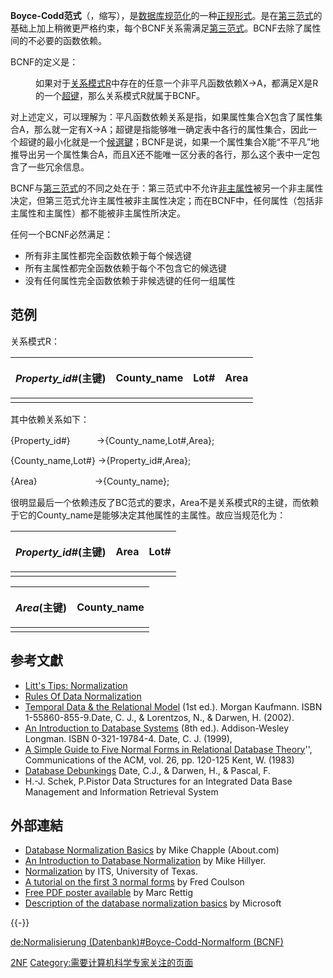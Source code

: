 {{Expert|time=2015-12-14T03:27:56+00:00|subject=计算机科学}}

{{NoteTA
|G1=IT
|1=zh-cn:规范化;zh-tw:正規化;zh-hk:規範化;
|2=zh-cn:范式;zh-tw:正規化;zh-hk:範式;
|3=zh-cn:依赖;zh-tw:相依;zh-hk:依賴;
}}

'''Boyce-Codd范式'''（{{lang-en|'''Boyce-Codd normal form'''}}，缩写{{lang|en|'''BCNF'''}}），是[[数据库规范化|数据库规范化]]的一种[[数据库规范化#范式|正规形式]]。是在[[第三范式|第三范式]]的基础上加上稍微更严格约束，每个BCNF关系需满足[[第三范式|第三范式]]。BCNF去除了属性间的不必要的函数依赖。

BCNF的定义是：

:如果对于[[关系模式|关系模式]]R中存在的任意一个非平凡函数依赖X->A，都满足X是R的一个[[超键|超键]]，那么关系模式R就属于BCNF。

对上述定义，可以理解为：平凡函数依赖关系是指，如果属性集合X包含了属性集合A，那么就一定有X->A；超键是指能够唯一确定表中各行的属性集合，因此一个超键的最小化就是一个[[候选键|候選鍵]]；BCNF是说，如果一个属性集合X能“不平凡”地推导出另一个属性集合A，而且X还不能唯一区分表的各行，那么这个表中一定包含了一些冗余信息。

BCNF与[[第三范式|第三范式]]的不同之处在于：第三范式中不允许[[非主属性|非主属性]]被另一个非主属性决定，但第三范式允许主属性被非主属性决定；而在BCNF中，任何属性（包括非主属性和主属性）都不能被非主属性所决定。

任何一个BCNF必然满足：

* 所有非主属性都完全函数依赖于每个候选键
* 所有主属性都完全函数依赖于每个不包含它的候选键
* 没有任何属性完全函数依赖于非候选键的任何一组属性

== 范例 ==
关系模式R：
{| class="wikitable" border="1"
|-
! ''Property_id#''(主键)
! County_name
! Lot#
! Area
|-
|}

其中依赖关系如下：

{Property_id#}　　　->{County_name,Lot#,Area};
 
{County_name,Lot#} ->{Property_id#,Area}; 

{Area} 　　　　　　 ->{County_name};

很明显最后一个依赖违反了BC范式的要求，Area不是关系模式R的主键，而依赖于它的County_name是能够决定其他属性的主属性。故应当规范化为：
{| class="wikitable" border="1"
|-
! ''Property_id#''(主键)
! Area
! Lot#
|-
|}
{| class="wikitable" border="1"
|-
! ''Area''(主键)
! County_name
|-
|}

== 参考文獻 ==
* [http://www.troubleshooters.com/littstip/ltnorm.html Litt's Tips: Normalization]{{Wayback|url=http://www.troubleshooters.com/littstip/ltnorm.html |date=20070210121236 }}
* [https://web.archive.org/web/20080805014412/http://www.datamodel.org/NormalizationRules.html Rules Of Data Normalization]
* [http://www.elsevier.com/wps/product/cws_home/680662 Temporal Data & the Relational Model]{{Webarchive|url=https://archive.today/20121209052842/http://www.elsevier.com/wps/product/cws_home/680662 |date=2012-12-09 }} (1st ed.). Morgan Kaufmann. ISBN 1-55860-855-9.Date, C. J., & Lorentzos, N., & Darwen, H. (2002).
* [https://web.archive.org/web/20050404010227/http://www.aw-bc.com/catalog/academic/product/0%2C1144%2C0321197844%2C00.html An Introduction to Database Systems] (8th ed.). Addison-Wesley Longman. ISBN 0-321-19784-4. Date, C. J. (1999),
* [http://www.bkent.net/Doc/simple5.htm A Simple Guide to Five Normal Forms in Relational Database Theory]{{Wayback|url=http://www.bkent.net/Doc/simple5.htm |date=20070202060442 }}'', Communications of the ACM, vol. 26, pp. 120-125 Kent, W. (1983)
* [http://www.dbdebunk.com Database Debunkings]{{Wayback|url=http://www.dbdebunk.com/ |date=20200627203408 }} Date, C.J., & Darwen, H., & Pascal, F. 
* H.-J. Schek, P.Pistor Data Structures for an Integrated Data Base Management and Information Retrieval System

== 外部連結 ==
* [http://databases.about.com/od/specificproducts/a/normalization.htm Database Normalization Basics]{{Wayback|url=http://databases.about.com/od/specificproducts/a/normalization.htm |date=20070205184226 }} by Mike Chapple (About.com)
* [https://web.archive.org/web/20110606025027/http://dev.mysql.com/tech-resources/articles/intro-to-normalization.html An Introduction to Database Normalization] by Mike Hillyer.
* [https://web.archive.org/web/20100106115112/http://www.utexas.edu/its/archive/windows/database/datamodeling/rm/rm7.html Normalization] by ITS, University of Texas.
* [https://web.archive.org/web/20110715075109/http://phlonx.com/resources/nf3/ A tutorial on the first 3 normal forms] by Fred Coulson
* [https://web.archive.org/web/20071227154911/http://www.marcrettig.com/poster/ Free PDF poster available] by Marc Rettig
* [http://support.microsoft.com/kb/283878 Description of the database normalization basics]{{Wayback|url=http://support.microsoft.com/kb/283878 |date=20070210080439 }} by Microsoft

{{-}}
{{資料庫正規化}}

[[Category:資料庫正規化|2NF]]

[[de:Normalisierung_(Datenbank)#Boyce-Codd-Normalform_(BCNF)|de:Normalisierung (Datenbank)#Boyce-Codd-Normalform (BCNF)]]
[[Category:需要计算机科学专家关注的页面|Category:需要计算机科学专家关注的页面]]
